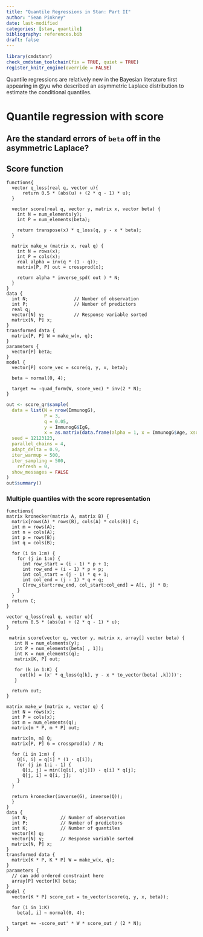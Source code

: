 ```yaml
---
title: "Quantile Regressions in Stan: Part II"
author: "Sean Pinkney"
date: last-modified
categories: [stan, quantile]
bibliography: references.bib
draft: false
---
```


```r
library(cmdstanr)
check_cmdstan_toolchain(fix = TRUE, quiet = TRUE)
register_knitr_engine(override = FALSE)
```

Quantile regressions are relatively new in the Bayesian literature first appearing in @yu who described an asymmetric Laplace distribution to estimate the conditional quantiles.

# Quantile regression with score 

## Are the standard errors of `beta` off in the asymmetric Laplace?

## Score function

```cmdstan
functions{
  vector q_loss(real q, vector u){
      return 0.5 * (abs(u) + (2 * q - 1) * u);
  }
    
  vector score(real q, vector y, matrix x, vector beta) {
    int N = num_elements(y);
    int P = num_elements(beta);
    
    return transpose(x) * q_loss(q, y - x * beta);
  }
    
  matrix make_w (matrix x, real q) {
    int N = rows(x);
    int P = cols(x);
    real alpha = inv(q * (1 - q));
    matrix[P, P] out = crossprod(x);
      
    return alpha * inverse_spd( out ) * N;
  }
}
data {
  int N;                 // Number of observation
  int P;                 // Number of predictors
  real q;
  vector[N] y;           // Response variable sorted
  matrix[N, P] x;
}
transformed data {
  matrix[P, P] W = make_w(x, q);
}
parameters {
  vector[P] beta;
}
model {
  vector[P] score_vec = score(q, y, x, beta);

  beta ~ normal(0, 4);
  
  target += -quad_form(W, score_vec) * inv(2 * N);
}
```

```r
out <- score_qr$sample(
  data = list(N = nrow(ImmunogG),
              P = 3,
              q = 0.05,
              y = ImmunogG$IgG,
              x = as.matrix(data.frame(alpha = 1, x = ImmunogG$Age, xsq = ImmunogG$Age^2))),
  seed = 12123123, 
  parallel_chains = 4,
  adapt_delta = 0.9,
  iter_warmup = 500,
  iter_sampling = 500,
    refresh = 0,
  show_messages = FALSE
)
out$summary()
```

### Multiple quantiles with the score representation

```cmdstan
functions{
matrix kronecker(matrix A, matrix B) {
  matrix[rows(A) * rows(B), cols(A) * cols(B)] C;
  int m = rows(A);
  int n = cols(A);
  int p = rows(B);
  int q = cols(B);

  for (i in 1:m) {
    for (j in 1:n) {
      int row_start = (i - 1) * p + 1;
      int row_end = (i - 1) * p + p;
      int col_start = (j - 1) * q + 1;
      int col_end = (j - 1) * q + q;
      C[row_start:row_end, col_start:col_end] = A[i, j] * B;
    }
  }
  return C;
}
  
vector q_loss(real q, vector u){
  return 0.5 * (abs(u) + (2 * q - 1) * u);
}
    
 matrix score(vector q, vector y, matrix x, array[] vector beta) {
   int N = num_elements(y);
   int P = num_elements(beta[ , 1]);
   int K = num_elements(q);
   matrix[K, P] out;
    
   for (k in 1:K) {
     out[k] = (x' * q_loss(q[k], y - x * to_vector(beta[ ,k])))';
   }
    
  return out;
}

matrix make_w (matrix x, vector q) {
  int N = rows(x);
  int P = cols(x);
  int m = num_elements(q);
  matrix[m * P, m * P] out;
    
  matrix[m, m] Q;
  matrix[P, P] G = crossprod(x) / N;
    
  for (i in 1:m) {
    Q[i, i] = q[i] * (1 - q[i]);
    for (j in 1:i - 1) {
      Q[i, j] = min([q[i], q[j]]) - q[i] * q[j];
      Q[j, i] = Q[i, j];
    }
  }
    
  return kronecker(inverse(G), inverse(Q));
  }
}
data {
  int N;            // Number of observation
  int P;            // Number of predictors
  int K;            // Number of quantiles
  vector[K] q;
  vector[N] y;      // Response variable sorted
  matrix[N, P] x;
}
transformed data {
  matrix[K * P, K * P] W = make_w(x, q);
}
parameters {
  // can add ordered constraint here
  array[P] vector[K] beta;
}
model {
  vector[K * P] score_out = to_vector(score(q, y, x, beta));
  
  for (i in 1:K) 
    beta[, i] ~ normal(0, 4);
 
  target += -score_out' * W * score_out / (2 * N); 
}
```


